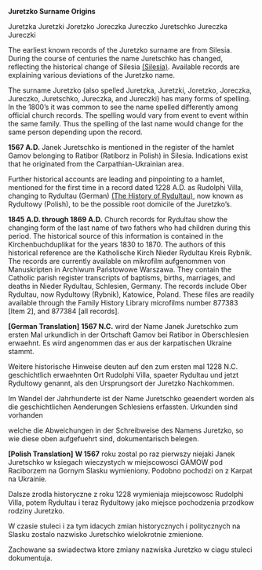 {{copy to wiktionary}}

'''Juretzko Surname Origins'''

Juretzka   Juretzki   Joretzko  Joreczka   Jureczko  Juretschko  Jureczka  Jureczki   

The earliest known records of the Juretzko surname are from Silesia.  During the course of centuries the name Juretschko has changed, reflecting the historical change of Silesia [http://en.wikipedia.org/wiki/Silesia (Silesia)]. Available records are explaining various deviations of the Juretzko name.

The surname Juretzko (also spelled Juretzka, Juretzki, Joretzko, Joreczka, Jureczko, Juretschko, Jureczka, and Jureczki) has many forms of spelling.  In the 1800’s it was common to see the name spelled differently among official church records.  The spelling would vary from event to event within the same family.  Thus the spelling of the last name would change for the same person depending upon the record.

'''1567 A.D.'''  Janek Juretschko is mentioned in the register of the hamlet Gamov belonging to Ratibor (Ratiborz in Polish) in Silesia.  Indications exist that he originated from the Carpathian-Ukrainian area.

Further historical accounts are leading and pinpointing to a hamlet, mentioned for the first time in a record dated 1228 A.D. as Rudolphi Villa, changing to Rydultau (German) [http://www.coldwarhistory.us/Exhibitions/History/Rydultau/rydultau.html (The History of Rydultau)], now known as Rydultowy (Polish), to be the possible root domicile of the Juretzko’s.

'''1845 A.D. through 1869 A.D.'''  Church records for Rydultau show the changing form of the last name of two fathers who had children during this period.  The historical source of this information is contained in the Kirchenbuchduplikat for the years 1830 to 1870.  The authors of this historical reference are the Katholische Kirch Nieder Rydultau Kreis Rybnik.  The records are currently available on mikrofilm aufgenommen von Manuskripten in Archiwum Państowowe Warszawa.  They contain the Catholic parish register transcripts of baptisms, births, marriages, and deaths in Nieder Rydultau, Schlesien, Germany.  The records include Ober Rydultau, now Rydultowy (Rybnik), Katowice, Poland.   These files are readily available through the Family History Library microfilms number 877383 [Item 2], and 877384 [all records].

'''[German Translation]'''
'''1567 N.C.''' wird der Name Janek Juretschko zum ersten Mal urkundlich in der Ortschaft Gamov bei Ratibor in Oberschlesien erwaehnt. Es wird angenommen das er aus der karpatischen Ukraine stammt.
 
Weitere historische Hinweise deuten auf den zum ersten mal 1228 N.C. geschichtlich erwaehnten Ort Rudolphi Villa, spaeter Rydultau und jetzt Rydultowy genannt, als den Ursprungsort der Juretzko Nachkommen.
 
Im Wandel der Jahrhunderte ist der Name Juretschko geaendert worden als die geschichtlichen Aenderungen Schlesiens erfassten. Urkunden sind vorhanden
 
welche die Abweichungen in der Schreibweise des Namens Juretzko, so wie diese oben aufgefuehrt sind, dokumentarisch belegen.

'''[Polish Translation]''' 
'''W 1567''' roku zostal po raz pierwszy niejaki   Janek Juretschko w ksiegach wieczystych w miejscowosci GAMOW pod Raciborzem na Gornym Slasku wymieniony.  Podobno pochodzi on z Karpat na Ukrainie.
 
Dalsze zrodla historyczne z roku 1228 wymieniaja miejscowosc Rudolphi Villa, potem Rydultau i teraz Rydultowy jako miejsce pochodzenia przodkow rodziny Juretzko.
 
W czasie stuleci i za tym idacych zmian historycznych i politycznych na Slasku zostalo nazwisko Juretschko wielokrotnie zmienione.
 
Zachowane sa swiadectwa  ktore zmiany nazwiska Juretzko w ciagu stuleci dokumentuja.

{{Uncategorized|date=October 2007}}